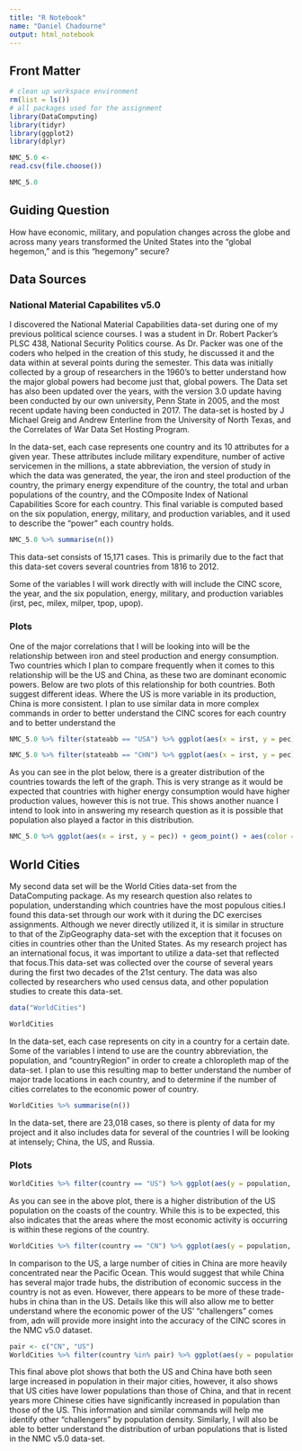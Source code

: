 ```yaml
---
title: "R Notebook"
name: "Daniel Chadourne"
output: html_notebook
---
```


## Front Matter 
```r
# clean up workspace environment
rm(list = ls())
# all packages used for the assignment
library(DataComputing)
library(tidyr)
library(ggplot2)
library(dplyr)
```

```r
NMC_5.0 <-
read.csv(file.choose())
```

```r
NMC_5.0
```
 
## Guiding Question 

How have economic, military, and population changes across the globe and across many years transformed the United States into the "global hegemon," and is this "hegemony" secure?


## Data Sources 


### National Material Capabilites v5.0 


I discovered the National Material Capabilities data-set during one of my previous political science courses. I was a student in Dr. Robert Packer's PLSC 438, National Security Politics course. As Dr. Packer was one of the coders who helped in the creation of this study, he discussed it and the data within at several points during the semester. This data was initially collected by a group of researchers in the 1960's to better understand how the major global powers had become just that, global powers. The Data set has also been updated over the years, with the version 3.0 update having been conducted by our own university, Penn State in 2005, and the most recent update having been conducted in 2017. The data-set is hosted by J Michael Greig and Andrew Enterline from the University of North Texas, and the Correlates of War Data Set Hosting Program.

In the data-set, each case represents one country and its 10 attributes for a given year. These attributes include military expenditure, number of active servicemen in the millions, a state abbreviation, the version of study in which the data was generated, the year, the iron and steel production of the country, the primary energy expenditure of the country, the total and urban populations of the country, and the COmposite Index of National Capabilities Score for each country. This final variable is computed based on the six population, energy, military, and production variables, and it used to describe the "power" each country holds.

```r
NMC_5.0 %>% summarise(n())
```
This data-set consists of 15,171 cases. This is primarily due to the fact that this data-set covers several countries from 1816 to 2012.


Some of the variables I will work directly with will include the CINC score, the year, and the six population, energy, military, and production variables (irst, pec, milex, milper, tpop, upop).



### Plots 


One of the major correlations that I will be looking into will be the relationship between iron and steel production and energy consumption. Two countries which I plan to compare frequently when it comes to this relationship will be the US and China, as these two are dominant economic powers. Below are two plots of this relationship for both countries. Both suggest different ideas. Where the US is more variable in its production, China is more consistent. I plan to use similar data in more complex commands in order to better understand the CINC scores for each country and to better understand the

```r
NMC_5.0 %>% filter(stateabb == "USA") %>% ggplot(aes(x = irst, y = pec)) + geom_line() + aes(color = stateabb)

```
```r
NMC_5.0 %>% filter(stateabb == "CHN") %>% ggplot(aes(x = irst, y = pec)) + geom_line() + aes(color = stateabb)

```
As you can see in the plot below, there is a greater distribution of the countries towards the left of the graph. This is very strange as it would be expected that countries with higher energy consumption would have higher production values, however this is not true. This shows another nuance I intend to look into in answering my research question as it is possible that population also played a factor in this distribution.  
 
```r
NMC_5.0 %>% ggplot(aes(x = irst, y = pec)) + geom_point() + aes(color = year)
```

## World Cities 


My second data set will be the World Cities data-set from the DataComputing package. As my research question also relates to population, understanding which countries have the most populous cities.I found this data-set through our work with it during the DC exercises assignments. Although we never directly utilized it, it is similar in structure to that of the ZipGeography data-set with the exception that it focuses on cities in countries other than the United States. As my research project has an international focus, it was important to utilize a data-set that reflected that focus.This data-set was collected over the course of several years during the first two decades of the 21st century. The data was also collected by researchers who used census data, and other population studies to create this data-set. 

```r
data("WorldCities")
```

```r
WorldCities
```

In the data-set, each case represents on city in a country for a certain date. Some of the variables I intend to use are the country abbreviation, the population, and "countryRegion" in order to create a chloropleth map of the data-set. I plan to use this resulting map to better understand the number of major trade locations in each country, and to determine if the number of cities correlates to the economic power of country. 

```r
WorldCities %>% summarise(n())
```
In the data-set, there are 23,018 cases, so there is plenty of data for my project and it also includes data for several of the countries I will be looking at intensely; China, the US, and Russia.

### Plots 


```r
WorldCities %>% filter(country == "US") %>% ggplot(aes(y = population, x = lubridate::mdy(date))) + geom_point() + aes(color = region)
```
As you can see in the above plot, there is a higher distribution of the US population on the coasts of the country. While this is to be expected, this also indicates that the areas where the most economic activity is occurring is within these regions of the country. 

```r
WorldCities %>% filter(country == "CN") %>% ggplot(aes(y = population, x = lubridate::mdy(date))) + geom_point() + aes(color = region)
```
In comparison to the US, a large number of cities in China are more heavily concentrated near the Pacific Ocean. This would suggest that while China has several major trade hubs, the distribution of economic success in the country is not as even. However, there appears to be more of these trade-hubs in china than in the US. Details like this will also allow me to better understand where the economic power of the US' "challengers" comes from, adn will provide more insight into the accuracy of the CINC scores in the NMC v5.0 dataset.

```r
pair <- c("CN", "US")
WorldCities %>% filter(country %in% pair) %>% ggplot(aes(y = population, x = lubridate::mdy(date))) + geom_point() + aes(color = country)
```
This final above plot shows that both the US and China have both seen large increased in population in their major cities, however, it also shows that US cities have lower populations than those of China, and that in recent years more Chinese cities have significantly increased in population than those of the US. This information and similar commands will help me identify other "challengers" by population density. Similarly, I will also be able to better understand the distribution of urban populations that is listed in the NMC v5.0 data-set. 

